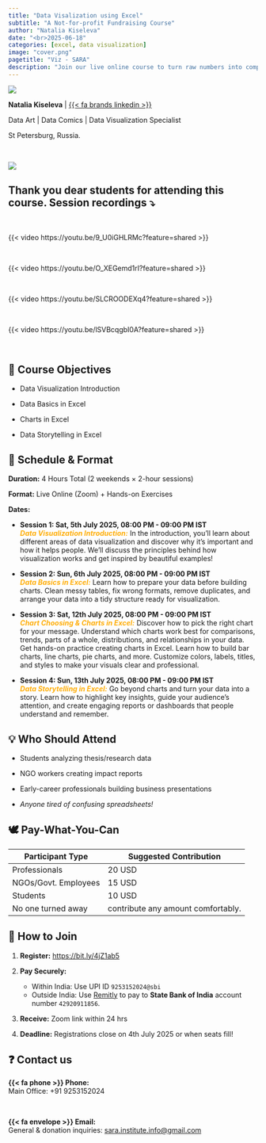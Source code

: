 ```yaml
---
title: "Data Visalization using Excel"
subtitle: "A Not-for-profit Fundraising Course"
author: "Natalia Kiseleva"
date: "<br>2025-06-18"
categories: [excel, data visualization]
image: "cover.png"
pagetitle: "Viz - SARA"
description: "Join our live online course to turn raw numbers into compelling stories. Designed for NGO workers, researchers, students, and professionals, you’ll gain practical skills to data visualization using excel."
---
```


:::: {.layout-grid}

::: {.col}
::: {.card}

![](nat.jpg)

**Natalia Kiseleva** | [{{< fa brands linkedin >}}](https://www.linkedin.com/in/eolay/)

Data Art | Data Comics | Data Visualization Specialist

St Petersburg, Russia.

:::
:::

::::

<br>

![](students.png)

## Thank you dear students for attending this course. Session recordings ⤵️

<br>

{{< video https://youtu.be/9_U0iGHLRMc?feature=shared >}}

<br>

{{< video https://youtu.be/O_XEGemd1rI?feature=shared >}}

<br>

{{< video https://youtu.be/SLCROODEXq4?feature=shared >}}

<br>

{{< video https://youtu.be/lSVBcqgbI0A?feature=shared >}}

<br>

::::: col
:::: card

## 🎯 Course Objectives

-   Data Visualization Introduction

-   Data Basics in Excel

-   Charts in Excel

-   Data Storytelling in Excel

## 📅 Schedule & Format

**Duration:** 4 Hours Total (2 weekends × 2-hour sessions)

**Format:** Live Online (Zoom) + Hands-on Exercises

**Dates:**

- **Session 1: Sat, 5th July 2025, 08:00 PM - 09:00 PM IST**      
***[Data Visualization Introduction:]{style="color:#ffae09"}*** In the introduction, you’ll learn about different areas of data visualization and discover why it’s important and how it helps people. We’ll discuss the principles behind how visualization works and get inspired by beautiful examples!

- **Session 2: Sun, 6th July 2025, 08:00 PM - 09:00 PM IST**          
***[Data Basics in Excel:]{style="color:#ffae09"}***
Learn how to prepare your data before building charts. Clean messy tables, fix wrong formats, remove duplicates, and arrange your data into a tidy structure ready for visualization.

- **Session 3: Sat, 12th July 2025, 08:00 PM - 09:00 PM IST**       
***[Chart Choosing & Charts in Excel:]{style="color:#ffae09"}***
Discover how to pick the right chart for your message. Understand which charts work best for comparisons, trends, parts of a whole, distributions, and relationships in your data.
Get hands-on practice creating charts in Excel. Learn how to build bar charts, line charts, pie charts, and more. Customize colors, labels, titles, and styles to make your visuals clear and professional.

- **Session 4: Sun, 13th July 2025, 08:00 PM - 09:00 PM IST**      
***[Data Storytelling in Excel:]{style="color:#ffae09"}***
Go beyond charts and turn your data into a story. Learn how to highlight key insights, guide your audience’s attention, and create engaging reports or dashboards that people understand and remember.

## 💡 Who Should Attend

-   Students analyzing thesis/research data

-   NGO workers creating impact reports

-   Early-career professionals building business presentations

-   *Anyone tired of confusing spreadsheets!*

## 🕊️ Pay-What-You-Can 

| Participant Type      | Suggested Contribution             |
|-----------------------|------------------------------------|
| Professionals         | 20 USD                             |
| NGOs/Govt. Employees  | 15 USD                             |
| Students              | 10 USD                             |
| No one turned away    | contribute any amount comfortably. |

## 📝 How to Join

1. **Register:** <https://bit.ly/4jZ1ab5>

1. **Pay Securely:**       
      - Within India: Use UPI ID `9253152024@sbi`      
      - Outside India: Use [Remitly](https://www.remitly.com/) to pay to **State Bank of India** account number `42920911856`.

1. **Receive:** Zoom link within 24 hrs

1. **Deadline:** Registrations close on 4th July 2025 or when seats fill!

## ❓ Contact us

**{{< fa phone >}} Phone:**<br>
Main Office: +91 9253152024 

<br>

**{{< fa envelope >}} Email:**<br>
General & donation inquiries: <sara.institute.info@gmail.com>


::::
:::::
